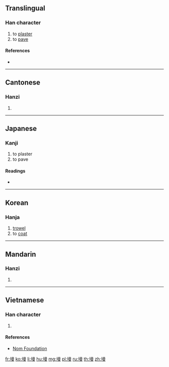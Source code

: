 ==Translingual==

===Han character===
{{Han char|rn=32|rad=土|as=11|sn=14|four=46147|canj=GAWE|ids=⿰土曼}}

# to [[plaster]]
# to [[pave]]

====References====
* {{Han ref|kx=0237.130|dkj=05405|dj=0475.200|hdz=10480.050|uh=5881|ud=22657|bh=E15B|bd=57691}}

----

==Cantonese==

===Hanzi===
{{yue-hanzi|jyut=|y=maan6}}

# {{defn|lang=yue|sort=土11}}

----

==Japanese==

===Kanji===
{{ja-kanji|grade=|rs=土11}}

# to plaster
# to pave

====Readings====
* {{ja-readings|on=[[ばん]] (ban), [[まん]] (man)|kun=[[こて]] (kote)}}

----

==Korean==

===Hanja===
{{ko-hanja|hangeul=만|rv=man|mr=man}}

# [[trowel]]
# to [[coat]]

----

==Mandarin==

===Hanzi===
{{cmn-hanzi|pin=[[màn]] ([[man4]])|wg=man<sup>4</sup>}}

# {{defn|lang=cmn|sort=土11}}

----

==Vietnamese==

===Han character===
{{vi-hantu|[[mặn]], [[mạn]]|rs=土11}}

# {{defn|lang=vi|sort=土11}}

====References====
* [http://nomfoundation.org/common/nom_details.php?codepoint=5881 Nom Foundation]

[[fr:墁]]
[[ko:墁]]
[[li:墁]]
[[hu:墁]]
[[mg:墁]]
[[pl:墁]]
[[ru:墁]]
[[th:墁]]
[[zh:墁]]